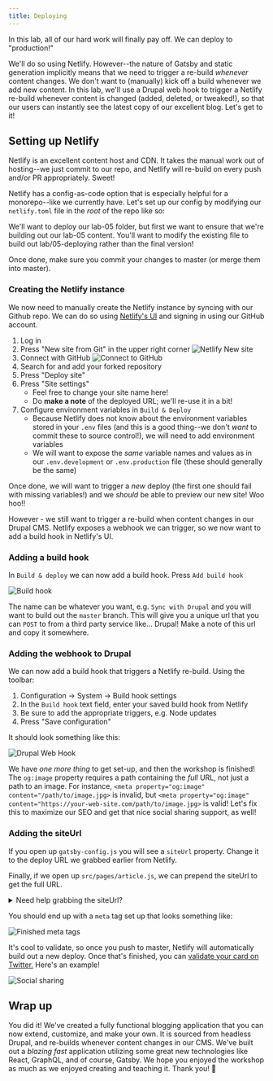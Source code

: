 ```yaml
---
title: Deploying
---
```


In this lab, all of our hard work will finally pay off. We can deploy to "production!"

We'll do so using Netlify. However--the nature of Gatsby and static generation implicitly means that we need to trigger a re-build _whenever_ content changes. We don't want to (manually) kick off a build whenever we add new content. In this lab, we'll use a Drupal web hook to trigger a Netlify re-build whenever content is changed (added, deleted, or tweaked!), so that our users can instantly see the latest copy of our excellent blog. Let's get to it!

## Setting up Netlify

Netlify is an excellent content host and CDN. It takes the manual work out of hosting--we just commit to our repo, and Netlify will re-build on every push and/or PR appropriately. Sweet!

Netlify has a config-as-code option that is especially helpful for a monorepo--like we currently have. Let's set up our config by modifying our `netlify.toml` file in the _root_ of the repo like so:

We'll want to deploy our lab-05 folder, but first we want to ensure that we're building out our lab-05 content. You'll want to modify the existing file to build out lab/05-deploying rather than the final version!

Once done, make sure you commit your changes to master (or merge them into master).

### Creating the Netlify instance

We now need to manually create the Netlify instance by syncing with our Github repo. We can do so using [Netlify's UI](https://netlify.com) and signing in using our GitHub account.

1. Log in
1. Press "New site from Git" in the upper right corner
   ![Netlify New site](../images/netlify/new-site-from-git.png)
1. Connect with GitHub
   ![Connect to GitHub](../images/netlify/connect-to-github.png)
1. Search for and add your forked repository
1. Press "Deploy site"
1. Press "Site settings"
   - Feel free to change your site name here!
   - Do **make a note** of the deployed URL; we'll re-use it in a bit!
1. Configure environment variables in `Build & Deploy`
   - Because Netlify does not know about the environment variables stored in your `.env` files (and this is a good thing--we don't _want_ to commit these to source control!), we will need to add environment variables
   - We will want to expose the _same_ variable names and values as in our `.env.development` or `.env.production` file (these should generally be the same)

Once done, we will want to trigger a _new_ deploy (the first one should fail with missing variables!) and we _should_ be able to preview our new site! Woo hoo!!

However - we still want to trigger a re-build when content changes in our Drupal CMS. Netlify exposes a webhook we can trigger, so we now want to add a build hook in Netlify's UI.

### Adding a build hook

In `Build & deploy` we can now add a build hook. Press `Add build hook`

![Build hook](../images/netlify/build-hook.png)

The name can be whatever you want, e.g. `Sync with Drupal` and you will want to build out the `master` branch. This will give you a unique url that you can `POST` to from a third party service like... Drupal! Make a note of this url and copy it somewhere.

### Adding the webhook to Drupal

We can now add a build hook that triggers a Netlify re-build. Using the toolbar:

1. Configuration -> System -> Build hook settings
1. In the `Build hook` text field, enter your saved build hook from Netlify
1. Be sure to add the appropriate triggers, e.g. Node updates
1. Press "Save configuration"

It should look something like this:

![Drupal Web Hook](../images/web-hook.png)

We have _one more thing_ to get set-up, and then the workshop is finished! The `og:image` property requires a path containing the _full_ URL, not just a path to an image. For instance, `<meta property="og:image" content="/path/to/image.jpg>` is invalid, but `<meta property="og:image" content="https://your-web-site.com/path/to/image.jpg>` is valid! Let's fix this to maximize our SEO and get that nice social sharing support, as well!

### Adding the siteUrl

If you open up `gatsby-config.js` you will see a `siteUrl` property. Change it to the deploy URL we grabbed earlier from Netlify.

Finally, if we open up `src/pages/article.js`, we can prepend the siteUrl to get the full URL.

<details>
  <summary>Need help grabbing the siteUrl?</summary>

```graphql
{
  site {
    siteMetadata {
      siteUrl # use this in the existing GraphQL query
    }
  }
}
```

</details>

You should end up with a `meta` tag set up that looks something like:

![Finished meta tags](../images/meta-tags-finished.png)

It's cool to validate, so once you push to master, Netlify will automatically build out a new deploy. Once that's finished, you can [validate your card on Twitter.](https://cards-dev.twitter.com/validator) Here's an example!

![Social sharing](../images/social-sharing.png)

## Wrap up

You did it! We've created a fully functional blogging application that you can now extend, customize, and make your own. It is sourced from headless Drupal, and re-builds whenever content changes in our CMS. We've built out a _blazing fast_ application utilizing some great new technologies like React, GraphQL, and of course, Gatsby. We hope you enjoyed the workshop as much as we enjoyed creating and teaching it. Thank you! 💜
